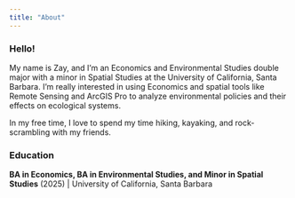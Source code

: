 ```yaml
---
title: "About"
---
```


### Hello! 

My name is Zay, and I’m an Economics and Environmental Studies double major with a minor in Spatial Studies at the University of California, Santa Barbara. I'm really interested in using Economics and spatial tools like Remote Sensing and ArcGIS Pro to analyze environmental policies and their effects on ecological systems.

In my free time, I love to spend my time hiking, kayaking, and rock-scrambling with my friends.

### Education

**BA in Economics, BA in Environmental Studies, and Minor in Spatial Studies** (2025) \| University of California, Santa Barbara
